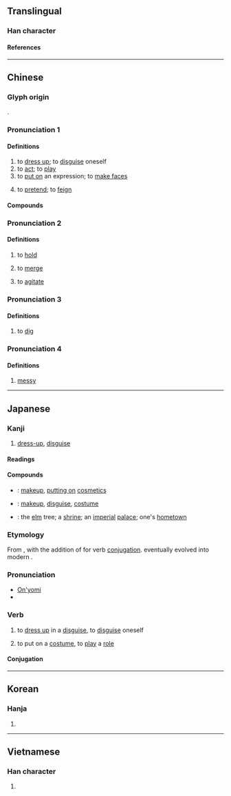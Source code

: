 {{character info}}
==Translingual==

===Han character===
{{Han char|rn=64|rad=手|as=04|sn=7|four=58027|canj=QCSH|ids=⿰扌分}}

====References====
{{Han ref|kx=0418.200|dkj=11829|dj=0765.170|hdz=31840.080|uh=626E}}

----

==Chinese==
{{zh-forms}}

===Glyph origin===
{{Han etym}}
{{Han compound|扌|分|c1=s|c2=p|ls=psc}}.

===Pronunciation 1===
{{zh-pron
|m=bàn
|c=baan6,baan3
|mn=ml:pàn/pān
|mn_note=pàn - literary; pān - vernacular
|w= 2pe <!-- wz= 3pa -->
|mc=5
|oc=1
|ma=
|cat=v
}}

====Definitions====
{{zh-hanzi}}

# to [[dress up]]; to [[disguise]] oneself
# to [[act]]; to [[play]]
# to [[put on]] an expression; to [[make faces]]
# {{lb|zh|Cantonese}} to [[pretend]]; to [[feign]]
#: {{zh-x|扮 彈{taan4} 結他|to '''pretend''' to play the guitar|C}}
#: {{zh-x|扮 示威者|to '''pose''' as a protestor|C|ref='''2019''', {{lang|zh|便衣警扮示威者偷拍人群}}, in {{w|Apple Daily}} [https://hk.news.appledaily.com/local/daily/article/20190627/20714653]}}

====Compounds====
{{zh-der|扮嘢|假扮|刷扮|喬裝打扮|女扮男裝|女扮男身|妝扮|小打扮兒|打扮|扮家家酒|扮戲|扮故事|扮演|扮白臉|扮相|扮裝|扮鬼臉|改扮|整扮|猴子扮戲|男扮女裝|裝扮|雌牙扮齒|扮鬼扮馬}}

===Pronunciation 2===
{{zh-pron
|m=fěn
|mc=3+4
|oc=4
|cat=v
}}

====Definitions====
{{zh-hanzi}}

# {{lb|zh|literary}} to [[hold]]
# {{lb|zh|literary}} to [[merge]]
# {{lb|zh|literary}} to [[agitate]]

===Pronunciation 3===
{{zh-pron
|m=fēn
|mc=1
|oc=3
|cat=v
}}

====Definitions====
{{zh-hanzi}}

# {{zh-hg}} to [[dig]]

===Pronunciation 4===
{{zh-pron
|m=huǒ
|mc=2
|oc=2
|cat=a
}}

====Definitions====
{{zh-hanzi}}

# {{zh-hg}} [[messy]]

{{zh-cat|Advanced}}

----

==Japanese==

===Kanji===
{{ja-kanji|grade=|rs=手04}}

# [[dress up|dress-up]], [[disguise]]

====Readings====
{{ja-readings
|goon=へん
|kanon=はん
|on=ふん
|kun=よそお-う
}}

====Compounds====
{{der-top|Compounds}}
* {{ja-r|扮飾|ふんしょく}}: [[makeup]], [[put on|putting on]] [[cosmetics]]
* {{ja-r|扮装|ふんそう}}: [[makeup]], [[disguise]], [[costume]]
* {{ja-r|扮楡|ふんゆ}}: the [[elm]] tree; a [[shrine]]; an [[imperial]] [[palace]]; one's [[hometown]]
{{der-bottom}}

===Etymology===
From {{der|ja|ltc|-|sort=ふん}} {{m|zh|扮}}, with the addition of {{der|ja|ojp|-|sort=ふん}} {{m|ja|す|tr=su}} for verb [[conjugation]]. {{m|ja|す|tr=su}} eventually evolved into modern {{cog|ja|する|tr=suru}}.

===Pronunciation===
* [[音読み|On'yomi]]
* {{IPA|ja|[ɸɯ̃ᵝɴ]}}

===Verb===
{{ja-verb-suru|ふん|tr=intransitive}}

# to [[dress up]] in a [[disguise]], to [[disguise]] oneself
#: {{ja-usex|老人に'''扮'''して警察を逃げた。|ろうじん に '''ふん'''して けいさつ を にげた。|He '''dressed up''' as / '''disguised himself''' as an old man and escaped from the police.}}
# to put on a [[costume]], to [[play]] a [[role]]
#: {{ja-usex|去年ハムレットに'''扮'''しました。|きょねん ハムレット に '''ふん'''しました。|Last year I '''played''' / '''took the role of''' Hamlet.}}

====Conjugation====
{{ja-suru|ふん}}

----

==Korean==

===Hanja===
{{ko-hanja|hangeul=[[분]], [[반]]|eumhun=|rv=bun, ban|mr=pun, pan|y=pun, pan}}

# {{rfdef|ko|sort=手04}}

----

==Vietnamese==

===Han character===
{{vi-readings|rs=手04|reading=[[phẫn]]}}

# {{rfdef|vi|sort=手04}}

{{cln|vi|Han tu}}